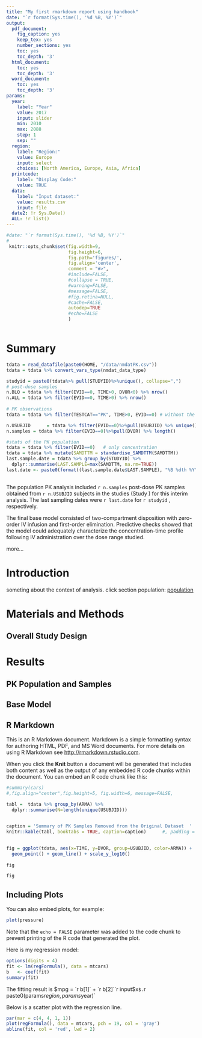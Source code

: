 ```yaml
---
title: "My first rmarkdown report using handbook"
date: "`r format(Sys.time(), '%d %B, %Y')`"
output:
  pdf_document:
    fig_caption: yes
    keep_tex: yes
    number_sections: yes
    toc: yes
    toc_depth: '3'
  html_document:
    toc: yes
    toc_depth: '3'
  word_document: 
    toc: yes
    toc_depth: '3'   
params:
  year:
    label: "Year"
    value: 2017
    input: slider
    min: 2010
    max: 2088
    step: 1
    sep: ""
  region:
    label: "Region:"
    value: Europe
    input: select
    choices: [North America, Europe, Asia, Africa]
  printcode:
    label: "Display Code:"
    value: TRUE
  data:
    label: "Input dataset:"
    value: results.csv
    input: file
  date2: !r Sys.Date()
  ALL: !r list()
---
```


```r

#date: "`r format(Sys.time(), '%d %B, %Y')`"
#    
 knitr::opts_chunk$set(fig.width=9, 
                       fig.height=6, 
                       fig.path='figures/', 
                       fig.align='center',
                       comment = "#>",
                       #include=FALSE,
                       #collapse = TRUE,
                       #warning=FALSE, 
                       #message=FALSE, 
                       #fig.retina=NULL, 
                       #cache=FALSE, 
                       autodep=TRUE 
                       #echo=FALSE
                       )



```




# Summary {#sec-summary}


```r

tdata = read_datafile(paste0(HOME, "/data/nmdatPK.csv"))
tdata = tdata %>% convert_vars_type(nmdat_data_type)

studyid = paste0(tdata%>% pull(STUDYID)%>%unique(), collapse=",")
# post-dose samples
n.BLQ = tdata %>% filter(EVID==0, TIME>0, DVOR<0) %>% nrow()
n.ALL = tdata %>% filter(EVID==0, TIME>0) %>% nrow()  
  
# PK observations
tdata = tdata %>% filter(TESTCAT=="PK", TIME>0, EVID==0) # without the outliers or missing data

n.USUBJID      = tdata %>% filter(EVID==0)%>%pull(USUBJID) %>% unique() %>% length()
n.samples = tdata %>% filter(EVID==0)%>%pull(DVOR) %>% length() 

#stats of the PK population
tdata = tdata %>% filter(EVID==0)   # only concentration
tdata = tdata %>% mutate(SAMDTTM = standardise_SAMDTTM(SAMDTTM)) 
last.sample.date = tdata %>% group_by(STUDYID) %>% 
  dplyr::summarise(LAST.SAMPLE=max(SAMDTTM, na.rm=TRUE))
last.date <- paste0(format((last.sample.date$LAST.SAMPLE), "%B %dth %Y"), collapse=" and ")
 

```

The population PK analysis included `r n.samples` post-dose PK samples obtained from `r n.USUBJID` subjects in the studies (Study ) for this interim analysis. The last sampling dates were `r last.date`  for `r studyid` , respectively.  

The final base model consisted of two-compartment disposition with zero-order IV infusion and first-order elimination. Predictive checks showed that the model could adequately characterize the concentration-time profile following IV administration over the dose range studied. 
  
more...

<!--

-->


# Introduction {#sec-introduction}
 
someting about the context of analysis. click section population: [population](#population)


# Materials and Methods {#sec-method}
 
## Overall Study Design {#sec-study-design}


# Results {#sec-results}

## PK Population and Samples {#subsec-population}


## Base Model {#result-base-model}


## R Markdown

This is an R Markdown document. Markdown is a simple formatting syntax for authoring HTML, PDF, and MS Word documents. For more details on using R Markdown see <http://rmarkdown.rstudio.com>.

When you click the **Knit** button a document will be generated that includes both content as well as the output of any embedded R code chunks within the document. You can embed an R code chunk like this:

\newpage

```r
#summary(cars)
#,fig.align="center",fig.height=5, fig.width=6, message=FALSE,

tabl =  tdata %>% group_by(ARMA) %>% 
  dplyr::summarise(N=length(unique(USUBJID)))

  
caption = 'Summary of PK Samples Removed from the Original Dataset  '
knitr::kable(tabl, booktabs = TRUE, caption=caption)      #, padding = 2
   


```


```r

fig = ggplot(tdata, aes(x=TIME, y=DVOR, group=USUBJID, color=ARMA)) + 
  geom_point() + geom_line() + scale_y_log10()
 
fig

fig

```





## Including Plots

You can also embed plots, for example:

```r
plot(pressure)
```

Note that the `echo = FALSE` parameter was added to the code chunk to prevent printing of the R code that generated the plot.


Here is my regression model:

```r
options(digits = 4)
fit <- lm(regFormula(), data = mtcars)
b   <- coef(fit)
summary(fit)
```

The fitting result is $mpg = `r b[1]` + `r b[2]``r input$x`$.  
 `r paste0(params$region, params$year)`  

Below is a scatter plot with the regression line.

```r
par(mar = c(4, 4, 1, 1))
plot(regFormula(), data = mtcars, pch = 19, col = 'gray')
abline(fit, col = 'red', lwd = 2)
```